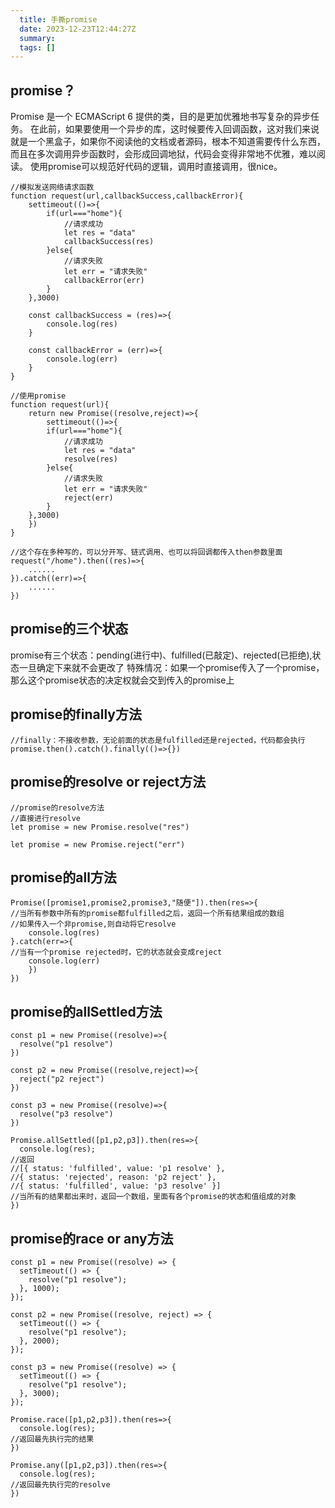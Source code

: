 ```yaml
---
  title: 手撕promise
  date: 2023-12-23T12:44:27Z
  summary:
  tags: []
---
```

  
  ## promise？
Promise 是一个 ECMAScript 6 提供的类，目的是更加优雅地书写复杂的异步任务。
在此前，如果要使用一个异步的库，这时候要传入回调函数，这对我们来说就是一个黑盒子，如果你不阅读他的文档或者源码，根本不知道需要传什么东西，而且在多次调用异步函数时，会形成回调地狱，代码会变得非常地不优雅，难以阅读。
使用promise可以规范好代码的逻辑，调用时直接调用，很nice。
```
//模拟发送网络请求函数
function request(url,callbackSuccess,callbackError){
	settimeout(()=>{
		if(url==="home"){
			//请求成功
			let res = "data"
			callbackSuccess(res)
		}else{
			//请求失败
			let err = "请求失败"
			callbackError(err)
		}
	},3000)
	
	const callbackSuccess = (res)=>{
		console.log(res)
	}
	
	const callbackError = (err)=>{
		console.log(err)
	}
}

//使用promise
function request(url){
	return new Promise((resolve,reject)=>{
		settimeout(()=>{
		if(url==="home"){
			//请求成功
			let res = "data"
			resolve(res)
		}else{
			//请求失败
			let err = "请求失败"
			reject(err)
		}
	},3000)
	})
}

//这个存在多种写的，可以分开写、链式调用、也可以将回调都传入then参数里面
request("/home").then((res)=>{
	......
}).catch((err)=>{
	......
})
```
## promise的三个状态
promise有三个状态：pending(进行中)、fulfilled(已敲定)、rejected(已拒绝),状态一旦确定下来就不会更改了
特殊情况：如果一个promise传入了一个promise，那么这个promise状态的决定权就会交到传入的promise上
## promise的finally方法
```
//finally：不接收参数，无论前面的状态是fulfilled还是rejected，代码都会执行
promise.then().catch().finally(()=>{})
```
## promise的resolve or reject方法
```
//promise的resolve方法
//直接进行resolve
let promise = new Promise.resolve("res")

let promise = new Promise.reject("err")
```
## promise的all方法
```
Promise([promise1,promise2,promise3,"随便"]).then(res=>{
//当所有参数中所有的promise都fulfilled之后，返回一个所有结果组成的数组
//如果传入一个非promise,则自动将它resolve
	console.log(res)
}.catch(err=>{
//当有一个promise rejected时，它的状态就会变成reject
	console.log(err)
	})
})
```
## promise的allSettled方法
```
const p1 = new Promise((resolve)=>{
  resolve("p1 resolve")
})

const p2 = new Promise((resolve,reject)=>{
  reject("p2 reject")
})

const p3 = new Promise((resolve)=>{
  resolve("p3 resolve")
})

Promise.allSettled([p1,p2,p3]).then(res=>{
  console.log(res);
//返回
//[{ status: 'fulfilled', value: 'p1 resolve' },
//{ status: 'rejected', reason: 'p2 reject' },
//{ status: 'fulfilled', value: 'p3 resolve' }]
//当所有的结果都出来时，返回一个数组，里面有各个promise的状态和值组成的对象
})
```
## promise的race or any方法
```
const p1 = new Promise((resolve) => {
  setTimeout(() => {
    resolve("p1 resolve");
  }, 1000);
});

const p2 = new Promise((resolve, reject) => {
  setTimeout(() => {
    resolve("p1 resolve");
  }, 2000);
});

const p3 = new Promise((resolve) => {
  setTimeout(() => {
    resolve("p1 resolve");
  }, 3000);
});

Promise.race([p1,p2,p3]).then(res=>{
  console.log(res);
//返回最先执行完的结果
})

Promise.any([p1,p2,p3]).then(res=>{
  console.log(res);
//返回最先执行完的resolve
})
```
  